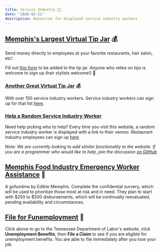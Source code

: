 ```yaml
---
title: Service Industry 👩‍🍳
date: "2020-03-21"
description: Resources for displaced service industry workers
---
```


## [Memphis's Largest Virtual Tip Jar](https://docs.google.com/spreadsheets/d/1ToAhSOm0SN7u0blufJVNU8i-Tf24zGz5LHg8ClfnCk8/edit?usp=sharing) 💰
Send money directly to employees at your favorite restaurants, hair salon, etc!

Fill out [this form](https://docs.google.com/forms/d/e/1FAIpQLSd50axYGcCPOn5NRE_gw52n36hgJDLw5vhDCDDOClAILkB_eg/viewform?usp=sf_link) to be added to the tip jar. Anyone who relies on tips is welcome to sign up (hair stylists welcome!) 💇

### [Another Great Virtual Tip Jar](https://docs.google.com/spreadsheets/d/16ENWFRoPDh8SUB2wJj9517pj3ba0u3jpekJOhFlFrMk/htmlview) 💰
With over 150 service industry workers. Service industry workers can sign up for that list [here](https://docs.google.com/forms/d/e/1FAIpQLSdCQkXIceDh5J359d6nfqaZXqUqY1-oEls_HUX3Rc13HoYQHg/viewform).

### [Help a Random Service Industry Worker](https://serviceindustry.tips/en/tn/memphis/)
Need help picking who to help? Every time you visit this website, a random service industry worker is displayed with a link to their venmo. Restaurant industry employees can sign up [here](https://docs.google.com/forms/d/e/1FAIpQLSdMUxwOvTsmaAnxvTRW1h-X5iBe9ftCCpHi9ap3VfK9fSrmqw/viewform)

*Note: We are currently looking to add similar functionality to the website. If you are a programmer who would like to help, join the discussion [on GitHub](https://github.com/tidymemphis/tidymemphis/issues)*

## [Memphis Food Industry Emergency Worker Assistance](https://www.gofundme.com/f/memphisfoodworkers) 💸

A gofundme by Edible Memphis. Complete the confidential survery, which will be used to prioritize those most at risk and in need. They plan to start with $250 to $500 disbursements, which will be continually reevaluated, pending availability and circumstances.

## [File for Funemployment](https://www.jobs4tn.gov/) 📄
Click above to go to the Tennessee Department of Labor's website, click <b>Unemployment Benefits</b>, then <b>File a Claim</b> to see if you are eligible for unemployment benefits. You are able to file immediately after you lose your job.
